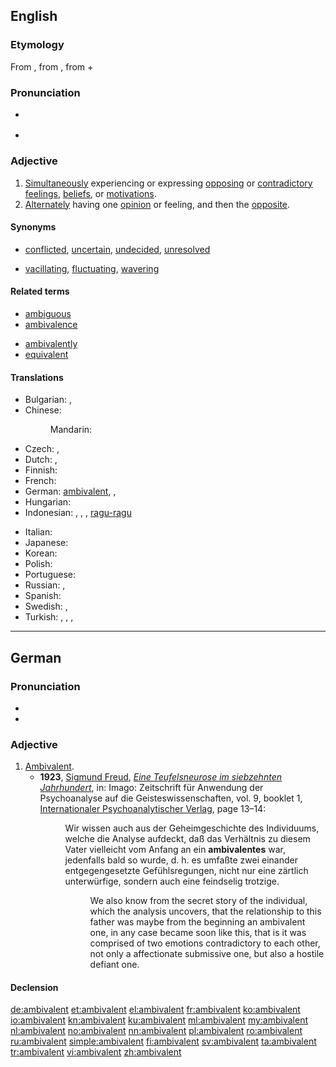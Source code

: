 ==English==
{{was wotd|2008|March|21}}

===Etymology===
From {{term|ambivalence|lang=en}}, from {{etyl|de|en}} {{term|Ambivalenz|lang=de}}, from {{etyl|la|en}} {{term|ambi-||in two ways|lang=la}} + {{term/t|la|valeō||be strong}}

===Pronunciation===
* {{a|RP|US}} {{IPA|/æmˈbɪv.ə.lənt/}}
* {{audio|en-us-ambivalent.ogg|Audio (US)}}

===Adjective===
{{en-adj}}

# [[simultaneously|Simultaneously]] experiencing or expressing [[oppose|opposing]] or [[contradictory]] [[feeling]]s, [[belief]]s, or [[motivation]]s.
# [[alternate|Alternately]] having one [[opinion]] or feeling, and then the [[opposite]].

====Synonyms====
* {{sense|simultaneously experiencing or expressing opposing feelings}} [[conflicted]], [[uncertain]], [[undecided]], [[unresolved]]
* {{sense|alternately feeling opposing feelings}} [[vacillating]], [[fluctuating]], [[wavering]]

====Related terms====
{{rel-top|}}
* [[ambiguous]]
* [[ambivalence]]
{{rel-mid}}
* [[ambivalently]]
* [[equivalent]]
{{rel-bottom}}

====Translations====
{{trans-top|experiencing or expressing opposing feelings}}
* Bulgarian: {{t+|bg|двойствен}}, {{t+|bg|противоречив}}
* Chinese:
*: Mandarin: {{t+|cmn|矛盾|tr=máodùn|sc=Hani}}
* Czech: {{t|cs|ambivalentní}}, {{t|cs|rozporuplný|m}}
* Dutch: {{t+|nl|ambivalent}}, {{t+|nl|ambivalente}}
* Finnish: {{t+|fi|ristiriitainen}}
* French: {{t+|fr|ambivalent}}
* German: [[ambivalent#German|ambivalent]], {{t|de|doppelwertig}}, {{t+|de|zwiespältig}}
* Hungarian: {{t+|hu|ambivalens}}
* Indonesian: {{t+|id|ambivalen}}, {{t+|id|ragu}}, {{t+|id|bimbang}}, [[ragu|ragu-ragu]]
{{trans-mid}}
* Italian: {{t|it|ambivalente|m|f}}
* Japanese: {{t+|ja|どっちつかず|tr=docchi-tsukazu}}
* Korean: {{t|ko|반대감정이 공존하는|sc=Hang|tr=bandaegamjeong-i gongjonhaneun}}
* Polish: {{t+|pl|ambiwalentny|m}}
* Portuguese: {{t|pt|ambivalente|m|f}}
* Russian: {{t+|ru|двойственный|tr=dvójstvennyj}}, {{t+|ru|противоречивый|tr=protivorečívyj}}
* Spanish: {{t+|es|ambivalente}}
* Swedish: {{t+|sv|ambivalent}}, {{t+|sv|kluven}}
* Turkish: {{t+|tr|ikircikli}}, {{t+|tr|ikircimli}}, {{t+|tr|kararsız}}, {{t+|tr|mütereddit}}
{{trans-bottom}}

----

==German==

===Pronunciation===
* {{IPA|/ʔambivaˈlɛnt/|lang=de}}
* {{audio|De-at-ambivalent.ogg|Audio (Austria)}}

===Adjective===
{{de-adj|ambivalenter|ambivalentesten}}

# [[ambivalent#English|Ambivalent]].
#* '''1923''', [[w:Sigmund Freud|Sigmund Freud]], ''[[s:de:Eine Teufelsneurose im siebzehnten Jahrhundert|Eine Teufelsneurose im siebzehnten Jahrhundert]]'', in: Imago: Zeitschrift für Anwendung der Psychoanalyse auf die Geisteswissenschaften, vol. 9, booklet 1, [[w:de:Internationaler Psychoanalytischer Verlag|Internationaler Psychoanalytischer Verlag]], page 13–14:
#*: Wir wissen auch aus der Geheimgeschichte des Individuums, welche die Analyse aufdeckt, daß das Verhältnis zu diesem Vater vielleicht vom Anfang an ein '''ambivalentes''' war, jedenfalls bald so wurde, d. h. es umfaßte zwei einander entgegengesetzte Gefühlsregungen, nicht nur eine zärtlich unterwürfige, sondern auch eine feindselig trotzige.
#*:: We also know from the secret story of the individual, which the analysis uncovers, that the relationship to this father was maybe from the beginning an ambivalent one, in any case became soon like this, that is it was comprised of two emotions contradictory to each other, not only a affectionate submissive one, but also a hostile defiant one.

====Declension====
{{de-decl-adj|ambivalent|ambivalenter|ambivalentst}}

[[de:ambivalent]]
[[et:ambivalent]]
[[el:ambivalent]]
[[fr:ambivalent]]
[[ko:ambivalent]]
[[io:ambivalent]]
[[kn:ambivalent]]
[[ku:ambivalent]]
[[ml:ambivalent]]
[[my:ambivalent]]
[[nl:ambivalent]]
[[no:ambivalent]]
[[nn:ambivalent]]
[[pl:ambivalent]]
[[ro:ambivalent]]
[[ru:ambivalent]]
[[simple:ambivalent]]
[[fi:ambivalent]]
[[sv:ambivalent]]
[[ta:ambivalent]]
[[tr:ambivalent]]
[[vi:ambivalent]]
[[zh:ambivalent]]